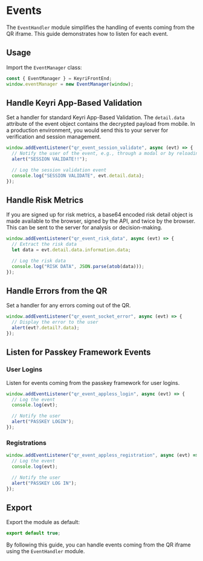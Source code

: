 # Events

The `EventHandler` module simplifies the handling of events coming from the QR iframe. This guide demonstrates how to listen for each event.

## Usage

Import the `EventManager` class:

```javascript
const { EventManager } = KeyriFrontEnd;
window.eventManager = new EventManager(window);
```

## Handle Keyri App-Based Validation

Set a handler for standard Keyri App-Based Validation. The `detail.data` attribute of the event object contains the decrypted payload from mobile. In a production environment, you would send this to your server for verification and session management.

```javascript
window.addEventListener("qr_event_session_validate", async (evt) => {
  // Notify the user of the event, e.g., through a modal or by reloading the page
  alert("SESSION VALIDATE!!");

  // Log the session validation event
  console.log("SESSION VALIDATE", evt.detail.data);
});
```

## Handle Risk Metrics

If you are signed up for risk metrics, a base64 encoded risk detail object is made available to the browser, signed by the API, and twice by the browser. This can be sent to the server for analysis or decision-making.

```javascript
window.addEventListener("qr_event_risk_data", async (evt) => {
  // Extract the risk data
  let data = evt.detail.data.information.data;

  // Log the risk data
  console.log("RISK DATA", JSON.parse(atob(data)));
});
```

## Handle Errors from the QR

Set a handler for any errors coming out of the QR.

```javascript
window.addEventListener("qr_event_socket_error", async (evt) => {
  // Display the error to the user
  alert(evt?.detail?.data);
});
```

## Listen for Passkey Framework Events

### User Logins

Listen for events coming from the passkey framework for user logins.

```javascript
window.addEventListener("qr_event_appless_login", async (evt) => {
  // Log the event
  console.log(evt);

  // Notify the user
  alert("PASSKEY LOGIN");
});
```

### Registrations

```javascript
window.addEventListener("qr_event_appless_registration", async (evt) => {
  // Log the event
  console.log(evt);

  // Notify the user
  alert("PASSKEY LOG IN");
});
```

## Export

Export the module as default:

```javascript
export default true;
```

By following this guide, you can handle events coming from the QR iframe using the `EventHandler` module.